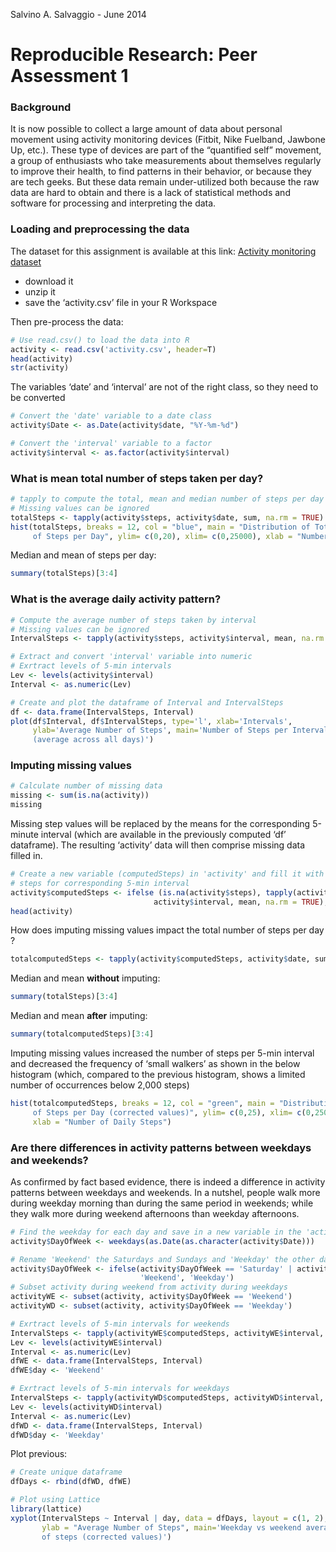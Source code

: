 Salvino A. Salvaggio - June 2014

Reproducible Research: Peer Assessment 1
=============================================================

### Background
It is now possible to collect a large amount of data about personal movement using activity monitoring devices (Fitbit, Nike Fuelband, Jawbone Up, etc.). These type of devices are part of the "quantified self" movement, a group of enthusiasts who take measurements about themselves regularly to improve their health, to find patterns in their behavior, or because they are tech geeks. But these data remain under-utilized both because the raw data are hard to obtain and there is a lack of statistical methods and software for processing and interpreting the data.


### Loading and preprocessing the data
The dataset for this assignment is available at this link: [Activity monitoring dataset](https://d396qusza40orc.cloudfront.net/repdata%2Fdata%2Factivity.zip)

* download it
* unzip it
* save the 'activity.csv' file in your R Workspace

Then pre-process the data:
```r
# Use read.csv() to load the data into R
activity <- read.csv('activity.csv', header=T)
head(activity)
str(activity)
```
The variables 'date' and 'interval' are not of the right class, so they need to be 
converted
```r
# Convert the 'date' variable to a date class
activity$Date <- as.Date(activity$date, "%Y-%m-%d")

# Convert the 'interval' variable to a factor
activity$interval <- as.factor(activity$interval)
```


### What is mean total number of steps taken per day?

```r
# tapply to compute the total, mean and median number of steps per day
# Missing values can be ignored
totalSteps <- tapply(activity$steps, activity$date, sum, na.rm = TRUE)
hist(totalSteps, breaks = 12, col = "blue", main = "Distribution of Total Number 
     of Steps per Day", ylim= c(0,20), xlim= c(0,25000), xlab = "Number of Daily Steps")
```

Median and mean of steps per day:
```r
summary(totalSteps)[3:4]
```

### What is the average daily activity pattern?
```r
# Compute the average number of steps taken by interval
# Missing values can be ignored
IntervalSteps <- tapply(activity$steps, activity$interval, mean, na.rm = TRUE)

# Extract and convert 'interval' variable into numeric
# Exrtract levels of 5-min intervals
Lev <- levels(activity$interval)
Interval <- as.numeric(Lev)

# Create and plot the dataframe of Interval and IntervalSteps
df <- data.frame(IntervalSteps, Interval)
plot(df$Interval, df$IntervalSteps, type='l', xlab='Intervals', 
     ylab='Average Number of Steps', main='Number of Steps per Interval 
     (average across all days)')
```

### Imputing missing values
```r
# Calculate number of missing data
missing <- sum(is.na(activity))
missing
```


Missing step values will be replaced by the means for the corresponding 5-minute 
interval (which are available in the previously computed 'df' dataframe).
The resulting 'activity' data will then comprise missing data filled in.
```r
# Create a new variable (computedSteps) in 'activity' and fill it with average number of
# steps for corresponding 5-min interval
activity$computedSteps <- ifelse (is.na(activity$steps), tapply(activity$steps, 
                                activity$interval, mean, na.rm = TRUE), activity$steps)
head(activity)
```

How does imputing missing values impact the total number of steps per day ?
```r
totalcomputedSteps <- tapply(activity$computedSteps, activity$date, sum)
```
Median and mean **without** imputing:
```r
summary(totalSteps)[3:4]
```
Median and mean **after** imputing:
```r
summary(totalcomputedSteps)[3:4]
```

Imputing missing values increased the number of steps per 5-min interval
and decreased the frequency of 'small walkers' as shown in the below histogram (which,
compared to the previous histogram, shows a limited number of occurrences
below 2,000 steps)
```r
hist(totalcomputedSteps, breaks = 12, col = "green", main = "Distribution of Total Number 
     of Steps per Day (corrected values)", ylim= c(0,25), xlim= c(0,25000), 
     xlab = "Number of Daily Steps")
```

### Are there differences in activity patterns between weekdays and weekends?
As confirmed by fact based evidence, there is indeed a difference in activity patterns
between weekdays and weekends. In a nutshel, people walk more during weekday morning
than during the same period in weekends; while they walk more during weekend afternoons
than weekday afternoons.
```r

# Find the weekday for each day and save in a new variable in the 'activity' dataset
activity$DayOfWeek <- weekdays(as.Date(as.character(activity$Date)))

# Rename 'Weekend' the Saturdays and Sundays and 'Weekday' the other days of the week
activity$DayOfWeek <- ifelse(activity$DayOfWeek == 'Saturday' | activity$DayOfWeek == 'Sunday', 
                             'Weekend', 'Weekday')
# Subset activity during weekend from activity during weekdays
activityWE <- subset(activity, activity$DayOfWeek == 'Weekend')
activityWD <- subset(activity, activity$DayOfWeek == 'Weekday')

# Exrtract levels of 5-min intervals for weekends
IntervalSteps <- tapply(activityWE$computedSteps, activityWE$interval, mean)
Lev <- levels(activityWE$interval)
Interval <- as.numeric(Lev)
dfWE <- data.frame(IntervalSteps, Interval)
dfWE$day <- 'Weekend'

# Exrtract levels of 5-min intervals for weekdays
IntervalSteps <- tapply(activityWD$computedSteps, activityWD$interval, mean)
Lev <- levels(activityWD$interval)
Interval <- as.numeric(Lev)
dfWD <- data.frame(IntervalSteps, Interval)
dfWD$day <- 'Weekday'
```

Plot previous:
```r
# Create unique dataframe
dfDays <- rbind(dfWD, dfWE)

# Plot using Lattice
library(lattice)
xyplot(IntervalSteps ~ Interval | day, data = dfDays, layout = c(1, 2), type = "l", 
       ylab = "Average Number of Steps", main='Weekday vs weekend average number 
       of steps (corrected values)')

```

